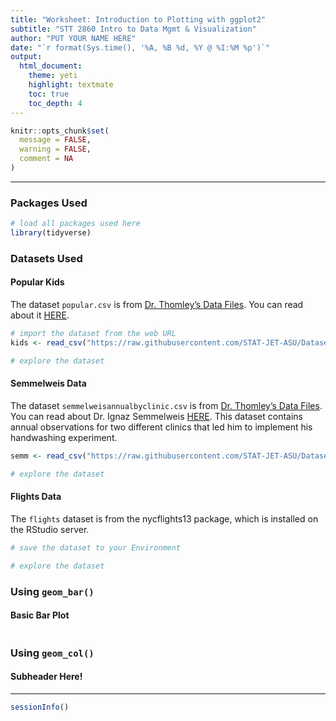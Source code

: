 ```yaml
---
title: "Worksheet: Introduction to Plotting with ggplot2"
subtitle: "STT 2860 Intro to Data Mgmt & Visualization" 
author: "PUT YOUR NAME HERE"
date: "`r format(Sys.time(), '%A, %B %d, %Y @ %I:%M %p')`"
output: 
  html_document: 
    theme: yeti
    highlight: textmate
    toc: true
    toc_depth: 4 
---
```


```r
knitr::opts_chunk$set(
  message = FALSE,
  warning = FALSE,
  comment = NA
)
```

***

### Packages Used

```r
# load all packages used here
library(tidyverse)
```


### Datasets Used

#### Popular Kids

The dataset `popular.csv` is from [Dr. Thomley's Data Files](https://stat-jet-asu.github.io/Datasets/DatasetList.html). You can read about it [HERE](https://stat-jet-asu.github.io/Datasets/InstructorDescriptions/popular.html).

```r
# import the dataset from the web URL
kids <- read_csv("https://raw.githubusercontent.com/STAT-JET-ASU/Datasets/master/Instructor/popular.csv")
```

```r
# explore the dataset
```

#### Semmelweis Data

The dataset `semmelweisannualbyclinic.csv` is from [Dr. Thomley's Data Files](https://stat-jet-asu.github.io/Datasets/DatasetList.html). You can read about Dr. Ignaz Semmelweis [HERE](https://www.pbs.org/newshour/health/ignaz-semmelweis-doctor-prescribed-hand-washing). This dataset contains annual observations for two different clinics that led him to implement his handwashing experiment.

```r
semm <- read_csv("https://raw.githubusercontent.com/STAT-JET-ASU/Datasets/master/Instructor/semmelweisannualbyclinic.csv")
```

```r
# explore the dataset
```

#### Flights Data

The `flights` dataset is from the nycflights13 package, which is installed on the RStudio server.

```r
# save the dataset to your Environment
```

```r
# explore the dataset
```


### Using `geom_bar()`

#### Basic Bar Plot

```r

```


### Using `geom_col()`

#### Subheader Here!



***
```r
sessionInfo()
```

